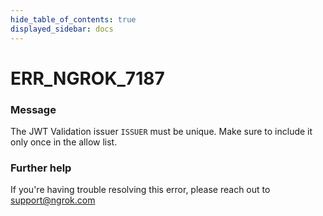 ```yaml
---
hide_table_of_contents: true
displayed_sidebar: docs
---
```



# ERR_NGROK_7187

### Message

The JWT Validation issuer `ISSUER` must be unique. Make sure to include it only once in the allow list.

### Further help

If you're having trouble resolving this error, please reach out to [support@ngrok.com](mailto:support@ngrok.com?subject=Help%20with%20ERR_NGROK_7187)

<ErrorDetails error="err_ngrok_7187" />
